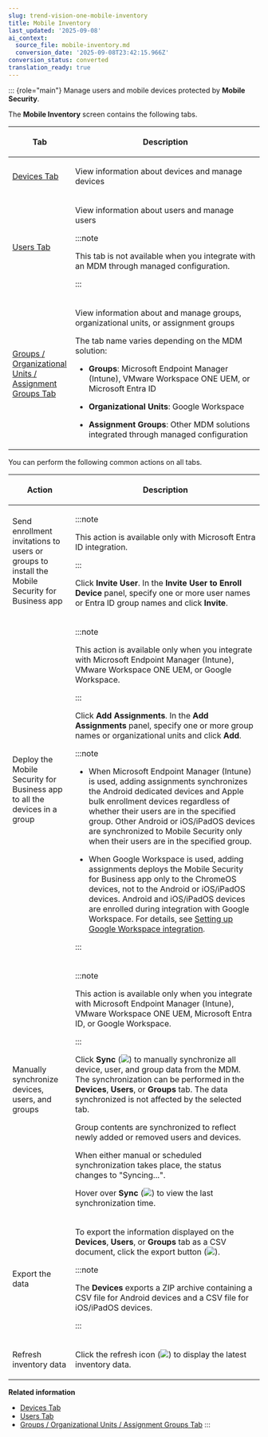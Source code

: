 ```yaml
---
slug: trend-vision-one-mobile-inventory
title: Mobile Inventory
last_updated: '2025-09-08'
ai_context:
  source_file: mobile-inventory.md
  conversion_date: '2025-09-08T23:42:15.966Z'
conversion_status: converted
translation_ready: true
---
```


::: {role="main"}
Manage users and mobile devices protected by **Mobile Security**.

The **Mobile Inventory** screen contains the following tabs.

<table>
<colgroup>
<col style="width: 25%" />
<col style="width: 75%" />
</colgroup>
<thead>
<tr>
<th><p>Tab</p></th>
<th><p>Description</p></th>
</tr>
</thead>
<tbody>
<tr>
<td><p><a href="trend-vision-one-devices-tab">Devices Tab</a></p></td>
<td><p>View information about devices and manage devices</p></td>
</tr>
<tr>
<td><p><a href="trend-vision-one-users-tab">Users Tab</a></p></td>
<td><p>View information about users and manage users</p>


:::note

<p>This tab is not available when you integrate with an MDM through managed configuration.</p>


:::

</td>
</tr>
<tr>
<td><p><a href="trend-vision-one-groups-tab">Groups / Organizational Units / Assignment Groups Tab</a></p></td>
<td><p>View information about and manage groups, organizational units, or assignment groups</p>
<p>The tab name varies depending on the MDM solution:</p>
<ul>
<li><p><strong>Groups</strong>: Microsoft Endpoint Manager (Intune), VMware Workspace ONE UEM, or Microsoft Entra ID</p></li>
<li><p><strong>Organizational Units</strong>: Google Workspace</p></li>
<li><p><strong>Assignment Groups</strong>: Other MDM solutions integrated through managed configuration</p></li>
</ul></td>
</tr>
</tbody>
</table>

You can perform the following common actions on all tabs.

<table>
<colgroup>
<col style="width: 25%" />
<col style="width: 75%" />
</colgroup>
<thead>
<tr>
<th><p>Action</p></th>
<th><p>Description</p></th>
</tr>
</thead>
<tbody>
<tr>
<td><p>Send enrollment invitations to users or groups to install the Mobile Security for Business app</p></td>
<td>

:::note

<p>This action is available only with Microsoft Entra ID integration.</p>


:::


<p>Click <strong>Invite User</strong>. In the <strong>Invite User to Enroll Device</strong> panel, specify one or more user names or Entra ID group names and click <strong>Invite</strong>.</p></td>
</tr>
<tr>
<td><p>Deploy the Mobile Security for Business app to all the devices in a group</p></td>
<td>

:::note

<p>This action is available only when you integrate with Microsoft Endpoint Manager (Intune), VMware Workspace ONE UEM, or Google Workspace.</p>


:::


<p>Click <strong>Add Assignments</strong>. In the <strong>Add Assignments</strong> panel, specify one or more group names or organizational units and click <strong>Add</strong>.</p>


:::note

<ul>
<li><p>When Microsoft Endpoint Manager (Intune) is used, adding assignments synchronizes the Android dedicated devices and Apple bulk enrollment devices regardless of whether their users are in the specified group. Other Android or iOS/iPadOS devices are synchronized to Mobile Security only when their users are in the specified group.</p></li>
<li><p>When Google Workspace is used, adding assignments deploys the Mobile Security for Business app only to the ChromeOS devices, not to the Android or iOS/iPadOS devices. Android and iOS/iPadOS devices are enrolled during integration with Google Workspace. For details, see <a href="trend-vision-one-setup-google-workspace-integration">Setting up Google Workspace integration</a>.</p></li>
</ul>


:::

</td>
</tr>
<tr>
<td><p>Manually synchronize devices, users, and groups</p></td>
<td>

:::note

<p>This action is available only when you integrate with Microsoft Endpoint Manager (Intune), VMware Workspace ONE UEM, Microsoft Entra ID, or Google Workspace.</p>


:::


<p>Click <strong>Sync</strong> (<img src="./images/Sync_icon=bc994a2c-3a6c-419b-a584-a12efb14eacc.webp" />) to manually synchronize all device, user, and group data from the MDM. The synchronization can be performed in the <strong>Devices</strong>, <strong>Users</strong>, or <strong>Groups</strong> tab. The data synchronized is not affected by the selected tab.</p>
<p>Group contents are synchronized to reflect newly added or removed users and devices.</p>
<p>When either manual or scheduled synchronization takes place, the status changes to "Syncing...".</p>
<p>Hover over <strong>Sync</strong> (<img src="./images/Sync_icon=bc994a2c-3a6c-419b-a584-a12efb14eacc.webp" />) to view the last synchronization time.</p></td>
</tr>
<tr>
<td><p>Export the data</p></td>
<td><p>To export the information displayed on the <strong>Devices</strong>, <strong>Users</strong>, or <strong>Groups</strong> tab as a CSV document, click the export button (<img src="./images/msExportIcon=20230203120456.webp" />).</p>


:::note

<p>The <strong>Devices</strong> exports a ZIP archive containing a CSV file for Android devices and a CSV file for iOS/iPadOS devices.</p>


:::

</td>
</tr>
<tr>
<td><p>Refresh inventory data</p></td>
<td><p>Click the refresh icon (<img src="./images/Refresh_icon=GUID-B55739E8-3C9C-4511-9D93-A22BEA066D27=1=en-us=Low.webp" />) to display the latest inventory data.</p></td>
</tr>
</tbody>
</table>

**Related information**

- [Devices Tab](devices-tab.md "View information about devices and manage devices on the Devices tab.")
- [Users Tab](users-tab.md "View information about users and manage users on the Users tab.")
- [Groups / Organizational Units / Assignment Groups Tab](groups-tab.md "View information about groups and manage groups on the Groups tab.")
:::
